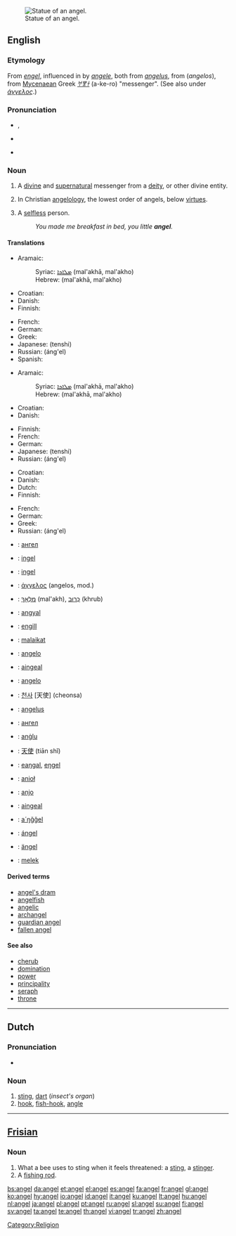 {{see|Angel|ángel}}
[[Image:Statue at Metairie Cemetery.jpg|thumb|right|Statue of an angel.]]

==English==

===Etymology===
From {{OE.}} ''[[engel]]'', influenced in {{ME.}} by {{OF.}} ''[[angele]]'', both from {{LL.}} ''[[angelus]]'', from {{AGr.}} ''{{polytonic|[[ἄγγελος]]}}'' (''angelos''), from [[Mycenaean]] Greek ''[[𐀀𐀐𐀫]]'' (a-ke-ro)  "messenger". (See also under ''[[άγγελος#Etymology|άγγελος]]''.)

===Pronunciation===
*{{enPR|ānʹjəl}}, {{IPA|/ˈeɪndʒəl/}}
*{{audio|en-uk-angel.ogg|Audio (UK)}}
*{{audio|en-us-angel.ogg|Audio (US)}}
*:{{rhymes|eɪndʒəl}}

===Noun===
{{en-noun}}

# A [[divine]] and [[supernatural]] messenger from a [[deity]], or other divine entity.
# {{context|biblical tradition}} In Christian [[angelology]], the lowest order of angels, below [[virtue]]s.
# A [[selfless]] person.
#: ''You made me breakfast in bed, you little '''angel'''.''

====Translations====
{{trans-top|messenger from a deity}}
*Aramaic:
*:Syriac: [[ܡܠܐܟܐ]] (mal'akhā, mal'akho) {{m}}
*:Hebrew: {{t|he|מלאכא}} (mal'akhā, mal'akho) {{m}}
*Croatian: {{t|hr|anđeo}} {{m}}
*Danish: {{t|da|engel}} {{c}}
*Finnish: {{t|fi|enkeli}}
{{trans-mid}}
*French: {{t|fr|ange}} {{m}}
*German: {{t|de|Engel}} {{m}}
*Greek: {{t+|el|άγγελος|m|tr=ángelos}}
*Japanese: {{t|ja|天使}} (tenshi)
*Russian: {{t|ru|ангел}} (áng'el) {{m}}
*Spanish: {{t|es|ángel}} {{m}}
{{trans-bottom}}

{{trans-top|in Christian angelology, the lowest order of angels}}
*Aramaic:
*:Syriac: [[ܡܠܐܟܐ]] (mal'akhā, mal'akho) {{m}}
*:Hebrew: {{t|he|מלאכא}} (mal'akhā, mal'akho) {{m}}
*Croatian: {{t|hr|anđeo}} {{m}}
*Danish: {{t|da|engel}} {{c}}
{{trans-mid}}
*Finnish: {{t|fi|enkeli}}
*French: {{t|fr|ange}} {{m}}
*German: {{t|de|Engel}} {{m}}
*Japanese: {{t|ja|天使}} (tenshi)
*Russian: {{t|ru|ангел}} (áng'el) {{m}}
{{trans-bottom}}

{{trans-top|selfless person}}
*Croatian: {{t|hr|anđeo}} {{m}}
*Danish: {{t|da|engel}} {{c}}
*Dutch: {{t|nl|engel}} {{m}}
*Finnish: {{t|fi|enkeli}}
{{trans-mid}}
*French: {{t|fr|ange}} {{m}}
*German: {{t|de|Engel}} {{m}}
*Greek: {{t+|el|άγγελος|m|tr=ángelos}}
*Russian: {{t|ru|ангел}} (áng'el) {{m}}
{{trans-bottom}}

{{checktrans-top}}
*{{ttbc|Bulgarian}}: [[ангел]] {{m}}
*{{ttbc|Estonian}}: [[ingel]]
*{{ttbc|Frisian}}: [[ingel]]
*{{ttbc|Greek, Ancient}}: [[άγγελος]] {{m}} (angelos, mod.)
*{{ttbc|Hebrew}}: [[מלאך|מַלְאָךְ]] {{m}} (mal'akh), [[כרוב|כְּרוּב]] {{m}} (khrub)
*{{ttbc|Hungarian}}: [[angyal]]
*{{ttbc|Icelandic}}: [[engill]] {{m}}
*{{ttbc|Indonesian}}: [[malaikat]]
{{trans-mid}}
*{{ttbc|Interlingua}}: [[angelo]]
*{{ttbc|Irish}}: [[aingeal]]
*{{ttbc|Italian}}: [[angelo]] {{m}}
*{{ttbc|Korean}}: [[천사]] [天使] (cheonsa)
*{{ttbc|Latin}}: [[angelus]] {{m}}
*{{ttbc|Macedonian}}: [[ангел]] {{m}}
*{{ttbc|Maltese}}: [[anġlu]] {{m}}
*{{ttbc|Mandarin Chinese}}: [[天使]] (tiān shǐ)
*{{ttbc|Northern Sami}}: [[eaŋgal]], [[eŋgel]]
*{{ttbc|Polish}}: [[anioł]] {{m}}
*{{ttbc|Portuguese}}: [[anjo]] {{m}}
*{{ttbc|Scottish Gaelic}}: [[aingeal]] {{m}}
*{{ttbc|Skolt Sami}}: [[a´ŋǧǧel]]
*{{ttbc|Spanish}}: [[ángel]] {{m}}
*{{ttbc|Swedish}}: [[ängel]] {{c}}
*{{ttbc|Turkish}}: [[melek]]
{{trans-bottom}}

====Derived terms====
*[[angel's dram]]
*[[angelfish]]
*[[angelic]]
*[[archangel]]
*[[guardian angel]]
*[[fallen angel]]

====See also====
*[[cherub]]
*[[domination]]
*[[power]]
*[[principality]]
*[[seraph]]
*[[throne]]

[[Category:Religion]]

----

==Dutch==

===Pronunciation===
*{{IPA|/ˈaŋəl/}}

===Noun===
{{nl-noun|g=m|angels|angeltje}}

# [[sting]], [[dart]] (''insect's organ'')
# [[hook]], [[fish-hook]], [[angle]]

----

==[[Frisian]]==

===Noun===
{{infl|fy|noun}}

# What a bee uses to sting when it feels threatened: a [[sting]], a [[stinger]].
# A [[fishing rod]].

[[bs:angel]]
[[da:angel]]
[[et:angel]]
[[el:angel]]
[[es:angel]]
[[fa:angel]]
[[fr:angel]]
[[gl:angel]]
[[ko:angel]]
[[hy:angel]]
[[io:angel]]
[[id:angel]]
[[it:angel]]
[[ku:angel]]
[[lt:angel]]
[[hu:angel]]
[[nl:angel]]
[[ja:angel]]
[[pl:angel]]
[[pt:angel]]
[[ru:angel]]
[[sl:angel]]
[[su:angel]]
[[fi:angel]]
[[sv:angel]]
[[ta:angel]]
[[te:angel]]
[[th:angel]]
[[vi:angel]]
[[tr:angel]]
[[zh:angel]]